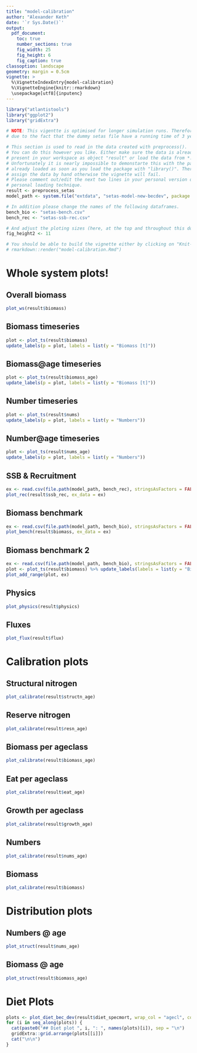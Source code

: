 ```yaml
---
title: "model-calibration"
author: "Alexander Keth"
date: '`r Sys.Date()`'
output: 
  pdf_document:
    toc: true
    number_sections: true
    fig_width: 25
    fig_height: 6
    fig_caption: true
classoption: landscape
geometry: margin = 0.5cm
vignette: >
  %\VignetteIndexEntry{model-calibration}
  %\VignetteEngine{knitr::rmarkdown}
  \usepackage[utf8]{inputenc}
---
```


```r
library("atlantistools")
library("ggplot2")
library("gridExtra")

# NOTE: This vigentte is optimised for longer simulation runs. Therefore the output is not as pleasant
# due to the fact that the dummy setas file have a running time of 3 years.

# This section is used to read in the data created with preprocess(). 
# You can do this however you like. Either make sure the data is already
# present in your workspace as object "result" or load the data from *.rda with load().
# Unfortunately it is nearly impossible to demonstarte this with the package itself because the data is 
# already loaded as soon as you load the package with "library()". Therefore I have to 
# assign the data by hand otherwise the vignette will fail.
# Please comment out/edit the next two lines in your personal version of this *.Rmd file and add your
# personal loading technique.
result <- preprocess_setas
model_path <- system.file("extdata", "setas-model-new-becdev", package = "atlantistools")

# In addition please change the names of the following dataframes.
bench_bio <- "setas-bench.csv"
bench_rec <- "setas-ssb-rec.csv"

# And adjust the ploting sizes (here, at the top and throughout this document) to your likings.
fig_height2 <- 11

# You should be able to build the vignette either by clicking on "Knit-PDF" or with
# rmarkdown::render("model-calibration.Rmd")
```

\newpage

# Whole system plots!
## Overall biomass
```r
plot_ws(result$biomass)
```

\newpage

## Biomass timeseries
```r
plot <- plot_ts(result$biomass)
update_labels(p = plot, labels = list(y = "Biomass [t]"))
```

\newpage

## Biomass@age timeseries
```r
plot <- plot_ts(result$biomass_age)
update_labels(p = plot, labels = list(y = "Biomass [t]"))
```

\newpage

## Number timeseries
```r
plot <- plot_ts(result$nums)
update_labels(p = plot, labels = list(y = "Numbers"))
```

\newpage

## Number@age timeseries
```r
plot <- plot_ts(result$nums_age)
update_labels(p = plot, labels = list(y = "Numbers"))
```

\newpage

## SSB & Recruitment

```r
ex <- read.csv(file.path(model_path, bench_rec), stringsAsFactors = FALSE)
plot_rec(result$ssb_rec, ex_data = ex)
```

\newpage

## Biomass benchmark
```r
ex <- read.csv(file.path(model_path, bench_bio), stringsAsFactors = FALSE)
plot_bench(result$biomass, ex_data = ex)
```

\newpage

## Biomass benchmark 2
```r
ex <- read.csv(file.path(model_path, bench_bio), stringsAsFactors = FALSE)
plot <- plot_ts(result$biomass) %>% update_labels(labels = list(y = "Biomass [t]"))
plot_add_range(plot, ex)
```

\newpage

## Physics
```r
plot_physics(result$physics)
```

\newpage

## Fluxes
```r
plot_flux(result$flux)
```

\newpage

# Calibration plots
## Structural nitrogen
```r
plot_calibrate(result$structn_age)
```

\newpage

## Reserve nitrogen
```r
plot_calibrate(result$resn_age)
```

\newpage

## Biomass per ageclass
```r
plot_calibrate(result$biomass_age)
```

\newpage

## Eat per ageclass
```r
plot_calibrate(result$eat_age)
```

\newpage

## Growth per ageclass
```r
plot_calibrate(result$growth_age)
```

\newpage

## Numbers
```r
plot_calibrate(result$nums_age)
```


\newpage

## Biomass
```r
plot_calibrate(result$biomass)
```

\newpage

# Distribution plots
## Numbers @ age
```r
plot_struct(result$nums_age)
```

\newpage

## Biomass @ age
```r
plot_struct(result$biomass_age)
```

\newpage

# Diet Plots

```r
plots <- plot_diet_bec_dev(result$diet_specmort, wrap_col = "agecl", combine_thresh = 15)
for (i in seq_along(plots)) {
  cat(paste0("## Diet plot ", i, ": ", names(plots)[i]), sep = "\n")
  gridExtra::grid.arrange(plots[[i]])
  cat("\n\n")
}
```


